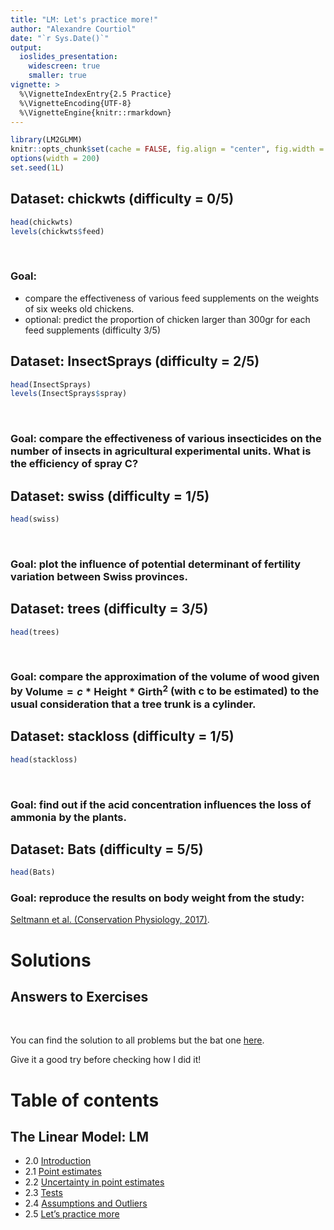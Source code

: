 ```yaml
---
title: "LM: Let's practice more!"
author: "Alexandre Courtiol"
date: "`r Sys.Date()`"
output:
  ioslides_presentation:
    widescreen: true
    smaller: true
vignette: >
  %\VignetteIndexEntry{2.5 Practice}
  %\VignetteEncoding{UTF-8}
  %\VignetteEngine{knitr::rmarkdown}
---
```


```r
library(LM2GLMM)
knitr::opts_chunk$set(cache = FALSE, fig.align = "center", fig.width = 4, fig.height = 4)
options(width = 200)
set.seed(1L)
```

## Dataset: chickwts (difficulty = 0/5)

```r
head(chickwts)
levels(chickwts$feed)
```

<br>

### Goal:

* compare the effectiveness of various feed supplements on the weights of six weeks old chickens.
* optional: predict the proportion of chicken larger than 300gr for each feed supplements (difficulty 3/5)


## Dataset: InsectSprays (difficulty = 2/5)

```r
head(InsectSprays)
levels(InsectSprays$spray)
```

<br>

### Goal: compare the effectiveness of various insecticides on the number of insects in agricultural experimental units. What is the efficiency of spray C?


## Dataset: swiss (difficulty = 1/5)

```r
head(swiss)
```

<br>

### Goal: plot the influence of potential determinant of fertility variation between Swiss provinces.


## Dataset: trees (difficulty = 3/5)

```r
head(trees)
```

<br>

### Goal: compare the approximation of the volume of wood given by $\text{Volume} = c*\text{Height}*\text{Girth}^2$ (with c to be estimated) to the usual consideration that a tree trunk is a cylinder.



## Dataset: stackloss (difficulty = 1/5)

```r
head(stackloss)
```

<br>

### Goal: find out if the acid concentration influences the loss of ammonia by the plants.


## Dataset: Bats (difficulty = 5/5)

```r
head(Bats)
```

### Goal: reproduce the results on body weight from the study:

[Seltmann et al. (Conservation Physiology, 2017)](https://academic.oup.com/conphys/article/doi/10.1093/conphys/cox020/3103058/Habitat-disturbance-results-in-chronic-stress-and?rss=1).


# Solutions

## Answers to Exercises

<br>

You can find the solution to all problems but the bat one 
[here](./Exercise_Practice.html).

Give it a good try before checking how I did it!

# Table of contents

## The Linear Model: LM

* 2.0 [Introduction](./LM_intro.html)
* 2.1 [Point estimates](./LM_point_estimates.html)
* 2.2 [Uncertainty in point estimates](./LM_uncertainty.html)
* 2.3 [Tests](./LM_tests.html)
* 2.4 [Assumptions and Outliers](./LM_assumptions.html)
* 2.5 [Let's practice more](./LM_practice.html)
